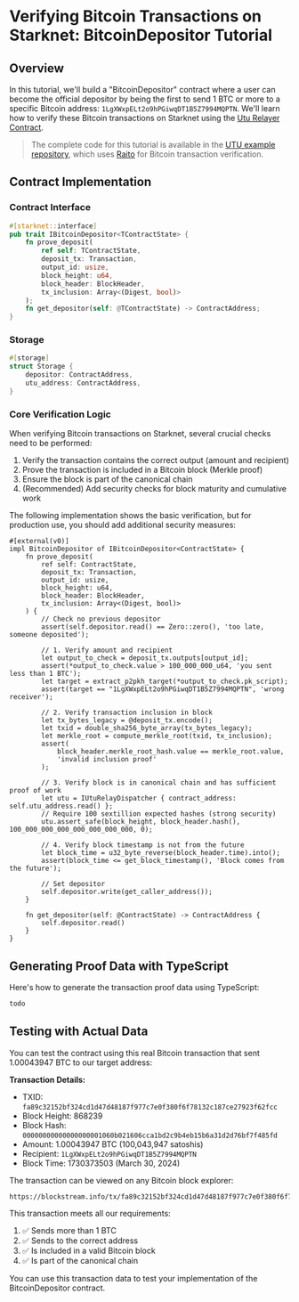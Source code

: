 # Verifying Bitcoin Transactions on Starknet: BitcoinDepositor Tutorial

## Overview

In this tutorial, we'll build a "BitcoinDepositor" contract where a user can become the official depositor by being the first to send 1 BTC or more to a specific Bitcoin address: `1LgXWxpELt2o9hPGiwqDT1B5Z7994MQPTN`. We'll learn how to verify these Bitcoin transactions on Starknet using the [Utu Relayer Contract](https://github.com/lfglabs-dev/utu_example).

> The complete code for this tutorial is available in the [UTU example repository](https://github.com/lfglabs-dev/utu_example), which uses [Raito](https://github.com/keep-starknet-strange/raito) for Bitcoin transaction verification.

## Contract Implementation

### Contract Interface

```rust
#[starknet::interface]
pub trait IBitcoinDepositor<TContractState> {
    fn prove_deposit(
        ref self: TContractState,
        deposit_tx: Transaction,
        output_id: usize,
        block_height: u64,
        block_header: BlockHeader,
        tx_inclusion: Array<(Digest, bool)>
    );
    fn get_depositor(self: @TContractState) -> ContractAddress;
}
```

### Storage

```rust
#[storage]
struct Storage {
    depositor: ContractAddress,
    utu_address: ContractAddress,
}
```

### Core Verification Logic

When verifying Bitcoin transactions on Starknet, several crucial checks need to be performed:
1. Verify the transaction contains the correct output (amount and recipient)
2. Prove the transaction is included in a Bitcoin block (Merkle proof)
3. Ensure the block is part of the canonical chain
4. (Recommended) Add security checks for block maturity and cumulative work

The following implementation shows the basic verification, but for production use, you should add additional security measures:

```cairo
#[external(v0)]
impl BitcoinDepositor of IBitcoinDepositor<ContractState> {
    fn prove_deposit(
        ref self: ContractState,
        deposit_tx: Transaction,
        output_id: usize,
        block_height: u64,
        block_header: BlockHeader,
        tx_inclusion: Array<(Digest, bool)>
    ) {
        // Check no previous depositor
        assert(self.depositor.read() == Zero::zero(), 'too late, someone deposited');
        
        // 1. Verify amount and recipient
        let output_to_check = deposit_tx.outputs[output_id];
        assert(*output_to_check.value > 100_000_000_u64, 'you sent less than 1 BTC');
        let target = extract_p2pkh_target(*output_to_check.pk_script);
        assert(target == "1LgXWxpELt2o9hPGiwqDT1B5Z7994MQPTN", 'wrong receiver');

        // 2. Verify transaction inclusion in block
        let tx_bytes_legacy = @deposit_tx.encode();
        let txid = double_sha256_byte_array(tx_bytes_legacy);
        let merkle_root = compute_merkle_root(txid, tx_inclusion);
        assert(
            block_header.merkle_root_hash.value == merkle_root.value, 
            'invalid inclusion proof'
        );

        // 3. Verify block is in canonical chain and has sufficient proof of work
        let utu = IUtuRelayDispatcher { contract_address: self.utu_address.read() };
        // Require 100 sextillion expected hashes (strong security)
        utu.assert_safe(block_height, block_header.hash(), 100_000_000_000_000_000_000_000, 0);

        // 4. Verify block timestamp is not from the future
        let block_time = u32_byte_reverse(block_header.time).into();
        assert(block_time <= get_block_timestamp(), 'Block comes from the future');

        // Set depositor
        self.depositor.write(get_caller_address());
    }

    fn get_depositor(self: @ContractState) -> ContractAddress {
        self.depositor.read()
    }
}
```

## Generating Proof Data with TypeScript

Here's how to generate the transaction proof data using TypeScript:

```typescript
todo
```

## Testing with Actual Data

You can test the contract using this real Bitcoin transaction that sent 1.00043947 BTC to our target address:

**Transaction Details:**
- TXID: `fa89c32152bf324cd1d47d48187f977c7e0f380f6f78132c187ce27923f62fcc`
- Block Height: 868239
- Block Hash: `00000000000000000001060b021606cca1bd2c9b4eb15b6a31d2d76bf7f485fd`
- Amount: 1.00043947 BTC (100,043,947 satoshis)
- Recipient: `1LgXWxpELt2o9hPGiwqDT1B5Z7994MQPTN`
- Block Time: 1730373503 (March 30, 2024)

The transaction can be viewed on any Bitcoin block explorer:
```
https://blockstream.info/tx/fa89c32152bf324cd1d47d48187f977c7e0f380f6f78132c187ce27923f62fcc
```

This transaction meets all our requirements:
1. ✅ Sends more than 1 BTC
2. ✅ Sends to the correct address
3. ✅ Is included in a valid Bitcoin block
4. ✅ Is part of the canonical chain

You can use this transaction data to test your implementation of the BitcoinDepositor contract.

